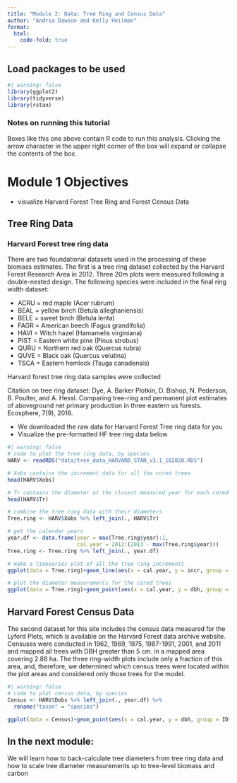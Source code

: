 ```yaml
---
title: "Module 2: Data: Tree Ring and Census Data"
author: "Andria Dawson and Kelly Heilman"
format:
  html:
    code-fold: true
---
```


## Load packages to be used

```R
#| warning: false
library(ggplot2)
library(tidyverse)
library(rstan)

```

::: {.callout-note collapse="false"}
### Notes on running this tutorial

Boxes like this one above contain R code to run this analysis. Clicking the arrow character in the upper right corner of the box will expand or collapse the contents of the box.
:::

# Module 1 Objectives

-   visualize Harvard Forest Tree Ring and Forest Census Data

## Tree Ring Data

### Harvard Forest tree ring data

There are two foundational datasets used in the processing of these biomass estimates. The first is a tree ring dataset collected by the Harvard Forest Research Area in 2012. Three 20m plots were measured following a double-nested design. The following species were included in the final ring width dataset:

-   ACRU = red maple (Acer rubrum)
-   BEAL = yellow birch (Betula alleghaniensis)
-   BELE = sweet birch (Betula lenta)
-   FAGR = American beech (Fagus grandifolia)
-   HAVI = Witch hazel (Hamamelis virginiana)
-   PIST = Eastern white pine (Pinus strobus)
-   QURU = Northern red oak (Quercus rubra)
-   QUVE = Black oak (Quercus velutina)
-   TSCA = Eastern hemlock (Tsuga canadensis)

Harvard forest tree ring data samples were collected

Citation on tree ring dataset: Dye, A. Barker Plotkin, D. Bishop, N. Pederson, B. Poulter, and A. Hessl. Comparing tree-ring and permanent plot estimates of aboveground net primary production in three eastern us forests. Ecosphere, 7(9), 2016.

-   We downloaded the raw data for Harvard Forest Tree ring data for you
-   Visualize the pre-formatted HF tree ring data below

```R
#| warning: false
# code to plot the tree ring data, by species
HARV <- readRDS("data/tree_data_HARVARD_STAN_v3.1_102020.RDS")

# Xobs contains the increment data for all the cored trees
head(HARV$Xobs)

# Tr contains the diameter at the closest measured year for each cored tree
head(HARV$Tr)

# combine the tree ring data with their diameters
Tree.ring <- HARV$Xobs %>% left_join(., HARV$Tr)

# get the calendar years
year.df <- data.frame(year = max(Tree.ring$year):1, 
                      cal.year = 2012:(2013 - max(Tree.ring$year)))
Tree.ring <- Tree.ring %>% left_join(., year.df)

# make a timeseries plot of all the tree ring increments
ggplot(data = Tree.ring)+geom_line(aes(x = cal.year, y = incr, group = id, color = taxon), alpha = 0.5)+facet_wrap(~taxon)+ylab("Increment (mm)")+xlab("Year")+theme_bw()

# plot the diameter measurements for the cored trees
ggplot(data = Tree.ring)+geom_point(aes(x = cal.year, y = dbh, group = id, color = taxon), alpha = 0.5)+facet_wrap(~taxon)+ylab("Increment (mm)")+xlab("Year")+theme_bw()

```

## Harvard Forest Census Data

The second dataset for this site includes the census data measured for the Lyford Plots, which is available on the Harvard Forest data archive website. Censuses were conducted in 1962, 1969, 1975, 1987-1991, 2001, and 2011 and mapped all trees with DBH greater than 5 cm. in a mapped area covering 2.88 ha. The three ring-width plots include only a fraction of this area, and, therefore, we determined which census trees were located within the plot areas and considered only those trees for the model.

```R
#| warning: false
# code to plot census data, by species
Census <- HARV$Dobs %>% left_join(., year.df) %>% 
  rename("taxon" = "species")

ggplot(data = Census)+geom_point(aes(x = cal.year, y = dbh, group = ID, color = taxon, shape = finalCond), alpha = 0.5)+ geom_line(aes(x = cal.year, y = dbh, group = ID, color = taxon)) + facet_wrap(~taxon)+ylab("DBH (cm)")+xlab("Year")+theme_bw()

```
## In the next module:
We will learn how to back-calculate tree diameters from tree ring data and how to scale tree diameter measurements up to tree-level biomass and carbon
